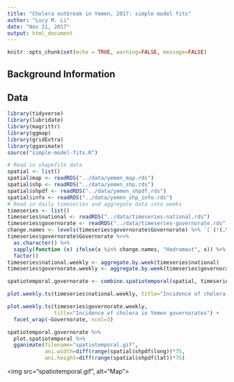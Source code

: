 ```yaml
---
title: "Cholera outbreak in Yemen, 2017: simple model fits"
author: "Lucy M. Li"
date: "Nov 21, 2017"
output: html_document
---
```


```r
knitr::opts_chunk$set(echo = TRUE, warning=FALSE, message=FALSE)
```

## Background Information



## Data

```r
library(tidyverse)
library(lubridate)
library(magrittr)
library(ggmap)
library(gridExtra)
library(gganimate)
source("simple-model-fits.R")
```

```r
# Read in shapefile data
spatial <- list()
spatial$map <- readRDS("../data/yemen_map.rds")
spatial$shp <- readRDS("../data/yemen_shp.rds")
spatial$shpdf <- readRDS("../data/yemen_shpdf.rds")
spatial$info <- readRDS("../data/yemen_shp_info.rds")
# Read in daily timeseries and aggregate data into weeks
timeseries <- list()
timeseries$national <- readRDS("../data/timeseries-national.rds")
timeseries$governorate <- readRDS("../data/timeseries-governorate.rds")
change.names <- levels(timeseries$governorate$Governorate) %>% `[`(!(.%in%spatial$info$admin1Name_en))
timeseries$governorate$Governorate %<>% 
  as.character() %>%
  sapply(function (x) ifelse(x %in% change.names, "Hadramaut", x)) %>% 
  factor()
timeseries$national.weekly <- aggregate.by.week(timeseries$national)
timeseries$governorate.weekly <- aggregate.by.week(timeseries$governorate)
```


```r
spatiotemporal.governorate <- combine.spatiotemporal(spatial, timeseries$governorate.weekly)
```

```r
plot.weekly.ts(timeseries$national.weekly, title="Incidence of cholera in Yemen")
```

```r
plot.weekly.ts(timeseries$governorate.weekly, 
               title="Incidence of cholera in Yemen governorates") +
  facet_wrap(~Governorate, ncol=3)
```


```r
spatiotemporal.governorate %>% 
  plot.spatiotemporal %>% 
  gganimate(filename="spatiotemporal.gif",
            ani.width=diff(range(spatial$shpdf$long))*75,
            ani.height=diff(range(spatial$shpdf$lat))*75)
```


<img src="spatiotemporal.gif", alt="Map">

